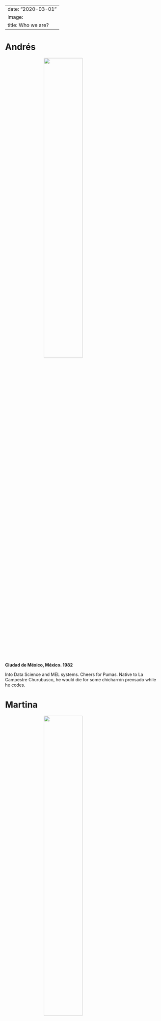 
---
date: "2020-03-01"
image:
title: Who we are?
---

# Andrés

<img src = '/images/andres.jpeg' style = "width:50% ; display: block;
  margin-left: auto;
  margin-right: auto; !important; ">



**Ciudad de México, México. 1982**

Into Data Science and MEL systems. Cheers for Pumas. Native to La Campestre Churubusco, he would die for some chicharrón prensado while he codes. 

# Martina
<img src = '/images/martina.jpg' style = "width:50% ; display: block;
  margin-left: auto;
  margin-right: auto; !important; ">



**Zaragoza, España. 1988**

All about Impact Evaluation and statistical analysis. Trekking, skiing and yoga as second best. Aragón runs through her veins. 

# Silvio

<img src = '/images/silvio.jpg' style = "width:50% ; display: block;
  margin-left: auto;
  margin-right: auto; !important; ">

**Poccheiná, México. 2015**

Walking, eating, sleeping, repeat. Cat and lizard chaser. From the plains of Yucatán para el mundo.


